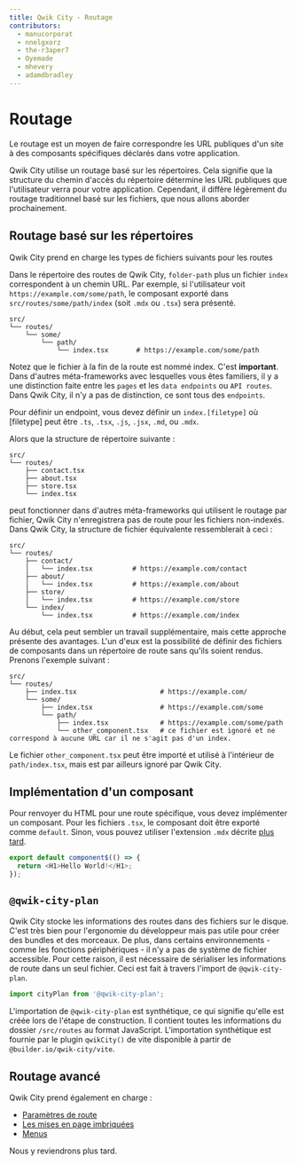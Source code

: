 ```yaml
---
title: Qwik City - Routage
contributors:
  - manucorporat
  - nnelgxorz
  - the-r3aper7
  - Oyemade
  - mhevery
  - adamdbradley
---
```


# Routage

Le routage est un moyen de faire correspondre les URL publiques d'un site à des composants spécifiques déclarés dans votre application.

Qwik City utilise un routage basé sur les répertoires. Cela signifie que la structure du chemin d'accès du répertoire détermine les URL publiques que l'utilisateur verra pour votre application. Cependant, il diffère légèrement du routage traditionnel basé sur les fichiers, que nous allons aborder prochainement.

## Routage basé sur les répertoires

Qwik City prend en charge les types de fichiers suivants pour les routes

Dans le répertoire des routes de Qwik City, `folder-path` plus un fichier `index` correspondent à un chemin URL. Par exemple, si l'utilisateur voit `https://example.com/some/path`, le composant exporté dans `src/routes/some/path/index` (soit `.mdx` ou `.tsx`) sera présenté.

```
src/
└── routes/
    └── some/
        └── path/
            └── index.tsx       # https://example.com/some/path
```

Notez que le fichier à la fin de la route est nommé index. C'est **important**. Dans d'autres méta-frameworks avec lesquelles vous êtes familiers, il y a une distinction faite entre les `pages` et les `data endpoints` ou `API routes`. Dans Qwik City, il n'y a pas de distinction, ce sont tous des `endpoints`.

Pour définir un endpoint, vous devez définir un `index.[filetype]` où [filetype] peut être `.ts`, `.tsx`, `.js`, `.jsx`, `.md`, ou `.mdx`.

Alors que la structure de répertoire suivante :

```
src/
└── routes/
    ├── contact.tsx
    ├── about.tsx
    ├── store.tsx
    └── index.tsx
```

peut fonctionner dans d'autres méta-frameworks qui utilisent le routage par fichier, Qwik City n'enregistrera pas de route pour les fichiers non-indexés. Dans Qwik City, la structure de fichier équivalente ressemblerait à ceci :

```
src/
└── routes/
    ├── contact/
    │   └── index.tsx          # https://example.com/contact
    ├── about/
    │   └── index.tsx          # https://example.com/about
    ├── store/
    │   └── index.tsx          # https://example.com/store
    └── index/
        └── index.tsx          # https://example.com/index
```

Au début, cela peut sembler un travail supplémentaire, mais cette approche présente des avantages. L'un d'eux est la possibilité de définir des fichiers de composants dans un répertoire de route sans qu'ils soient rendus. Prenons l'exemple suivant :

```
src/
└── routes/
    ├── index.tsx                     # https://example.com/
    └── some/
        ├── index.tsx                 # https://example.com/some
        └── path/
            ├── index.tsx             # https://example.com/some/path
            └── other_component.tsx   # ce fichier est ignoré et ne correspond à aucune URL car il ne s'agit pas d'un index.
```

Le fichier `other_component.tsx` peut être importé et utilisé à l'intérieur de `path/index.tsx`, mais est par ailleurs ignoré par Qwik City.

## Implémentation d'un composant

Pour renvoyer du HTML pour une route spécifique, vous devez implémenter un composant. Pour les fichiers `.tsx`, le composant doit être exporté comme `default`. Sinon, vous pouvez utiliser l'extension `.mdx` décrite [plus tard](../../../qwikcity/content/mdx/index.mdx).

```typescript
export default component$(() => {
  return <H1>Hello World!</H1>;
});
```

## `@qwik-city-plan`

Qwik City stocke les informations des routes dans des fichiers sur le disque. C'est très bien pour l'ergonomie du développeur mais pas utile pour créer des bundles et des morceaux. De plus, dans certains environnements - comme les fonctions périphériques - il n'y a pas de système de fichier accessible. Pour cette raison, il est nécessaire de sérialiser les informations de route dans un seul fichier. Ceci est fait à travers l'import de `@qwik-city-plan`.

```typescript
import cityPlan from '@qwik-city-plan';
```

L'importation de `@qwik-city-plan` est synthétique, ce qui signifie qu'elle est créée lors de l'étape de construction. Il contient toutes les informations du dossier `/src/routes` au format JavaScript. L'importation synthétique est fournie par le plugin `qwikCity()` de vite disponible à partir de `@builder.io/qwik-city/vite`.

## Routage avancé

Qwik City prend également en charge :

- [Paramètres de route](../../../qwikcity/routing/route-parameters/index.mdx)
- [Les mises en page imbriquées](../../../qwikcity/layout/overview/index.mdx)
- [Menus](../../../qwikcity/content/menu/index.mdx)

Nous y reviendrons plus tard.
